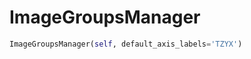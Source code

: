 # ImageGroupsManager { #napari_activelearning.ImageGroupsManager }

```python
ImageGroupsManager(self, default_axis_labels='TZYX')
```

